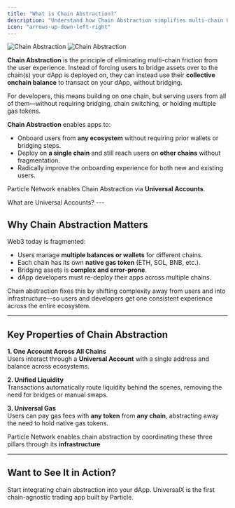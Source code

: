 ```yaml
---
title: "What is Chain Abstraction?"
description: "Understand how Chain Abstraction simplifies multi-chain UX through Universal Accounts."
icon: "arrows-up-down-left-right"
---
```


<Frame caption="Chain Abstraction visualized.">
<img
  className="block dark:hidden"
  src="/intro/images/cha-overview.png"
  alt="Chain Abstraction"
/>
<img
  className="hidden dark:block"
  src="/intro/images/cha-overview.png"
  alt="Chain Abstraction"
/>
</Frame>

**Chain Abstraction** is the principle of eliminating multi-chain friction from the user experience. Instead of forcing users to bridge assets over to the chain(s) your dApp is deployed on, they can instead use their **collective onchain balance** to transact on your dApp, without bridging.

<Info>
For developers, this means building on one chain, but serving users from all of them—without requiring bridging, chain switching, or holding multiple gas tokens.
</Info>

**Chain Abstraction** enables apps to:

- Onboard users from **any ecosystem** without requiring prior wallets or bridging steps.
- Deploy on **a single chain** and still reach users on **other chains** without fragmentation.
- Radically improve the onboarding experience for both new and existing users.

Particle Network enables Chain Abstraction via **Universal Accounts**.

<Card title="Introduction to Universal Accounts" icon="code" href="/intro/universal-accounts">
  What are Universal Accounts?
</Card>
---

## Why Chain Abstraction Matters

Web3 today is fragmented:

- Users manage **multiple balances or wallets** for different chains.
- Each chain has its own **native gas token** (ETH, SOL, BNB, etc.).
- Bridging assets is **complex and error-prone**.
- dApp developers must re-deploy their apps across multiple chains.

Chain abstraction fixes this by shifting complexity away from users and into infrastructure—so users and developers get one consistent experience across the entire ecosystem.

---

## Key Properties of Chain Abstraction

**1. One Account Across All Chains**  
Users interact through a **Universal Account** with a single address and balance across ecosystems.

**2. Unified Liquidity**  
Transactions automatically route liquidity behind the scenes, removing the need for bridges or manual swaps.

**3. Universal Gas**  
Users can pay gas fees with **any token** from **any chain**, abstracting away the need to hold native gas tokens.


Particle Network enables chain abstraction by coordinating these three pillars through its **infrastructure**

---

## Want to See It in Action?

<CardGroup cols={2}>
  <Card title="Build with Universal Accounts" icon="code" href="/tutorials/getting-started/universal-accounts-integration">
    Start integrating chain abstraction into your dApp.
  </Card>
  <Card title="Try UniversalX" icon="layer-group" href="https://universalx.app">
    UniversalX is the first chain-agnostic trading app built by Particle.
  </Card>
</CardGroup>
